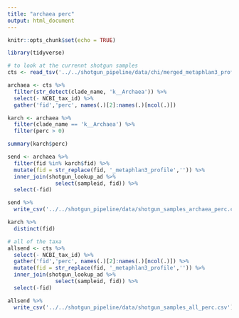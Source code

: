 ```yaml
---
title: "archaea perc"
output: html_document
---
```


```r
knitr::opts_chunk$set(echo = TRUE)
```

```r
library(tidyverse)
```


```r
# to look at the currennt shotgun samples 
cts <- read_tsv('../../shotgun_pipeline/data/chi/merged_metaphlan3_profile.txt', skip = 1)

archaea <- cts %>% 
  filter(str_detect(clade_name, 'k__Archaea')) %>% 
  select(- NCBI_tax_id) %>% 
  gather('fid','perc', names(.)[2]:names(.)[ncol(.)])

karch <- archaea %>% 
  filter(clade_name == 'k__Archaea') %>% 
  filter(perc > 0)

summary(karch$perc)

send <- archaea %>% 
  filter(fid %in% karch$fid) %>% 
  mutate(fid = str_replace(fid, '_metaphlan3_profile','')) %>% 
  inner_join(shotgun_lookup_ad %>% 
               select(sampleid, fid)) %>% 
  select(-fid)

send %>% 
  write_csv('../../shotgun_pipeline/data/shotgun_samples_archaea_perc.csv')

karch %>% 
  distinct(fid)

# all of the taxa
allsend <- cts %>% 
  select(- NCBI_tax_id) %>% 
  gather('fid','perc', names(.)[2]:names(.)[ncol(.)]) %>% 
  mutate(fid = str_replace(fid, '_metaphlan3_profile','')) %>% 
  inner_join(shotgun_lookup_ad %>% 
               select(sampleid, fid)) %>% 
  select(-fid)

allsend %>% 
  write_csv('../../shotgun_pipeline/data/shotgun_samples_all_perc.csv')
```



